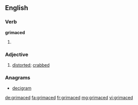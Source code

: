 ==English==

===Verb===
'''grimaced'''

# {{en-past of|grimace}}

===Adjective===
{{en-adj}}

# [[distorted]]; [[crabbed]]

{{Webster 1913}}

===Anagrams===
* [[decigram#English|decigram]]

[[de:grimaced]]
[[fa:grimaced]]
[[fr:grimaced]]
[[mg:grimaced]]
[[vi:grimaced]]